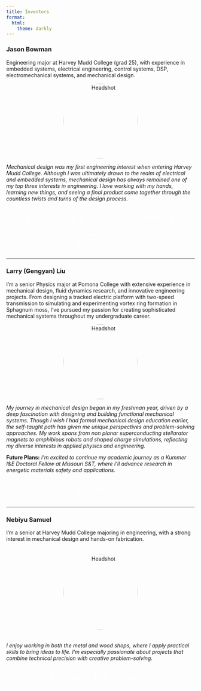 ```yaml
---
title: Inventors
format:
  html:
    theme: darkly
---
```


### Jason Bowman
Engineering major at Harvey Mudd College (grad 25), with experience in embedded systems, electrical engineering, control systems, DSP, electromechanical systems, and mechanical design.

<p style="text-align: center; display: flex; align-items: center; justify-content: center;">
  <img src="images/jason_headshot.jpeg" alt="Headshot" style="width: 200px; height: 200px; border-radius: 50%; vertical-align: middle; margin: 0 10px;">
</p>

*Mechanical design was my first engineering interest when entering Harvey Mudd College. Although I was ultimately drawn to the realm of electrical and embedded systems, mechanical design has always remained one of my top three interests in engineering. I love working with my hands, learning new things, and seeing a final product come together through the countless twists and turns of the design process.*

<div style="text-align: center;">
  <a href="https://www.linkedin.com/in/jasonbbowman/" target="_blank" style="text-decoration: none;">
    <button style="margin: 10px; padding: 10px 20px; font-size: 16px; cursor: pointer; background-color: transparent; color: white; border: 2px solid white; border-radius: 5px;">
      🔗 LinkedIn
    </button>
  </a>
  <a href="https://jasonbowman55.github.io/Blog-Site/" target="_blank" style="text-decoration: none;">
    <button style="margin: 10px; padding: 10px 20px; font-size: 16px; cursor: pointer; background-color: transparent; color: white; border: 2px solid white; border-radius: 5px;">
      👤 Jason's Personal Website
    </button>
  </a>
  <a href="https://drive.google.com/file/d/1ntSqZwh1QK3mf65jJa4V1x2__28TcnYI/view?usp=sharing" target="_blank" style="text-decoration: none;">
    <button style="margin: 10px; padding: 10px 20px; font-size: 16px; cursor: pointer; background-color: transparent; color: white; border: 2px solid white; border-radius: 5px;">
      📄 Resume
    </button>
  </a>
</div>

---

### Larry (Gengyan) Liu
I'm a senior Physics major at Pomona College with extensive experience in mechanical design, fluid dynamics research, and innovative engineering projects. From designing a tracked electric platform with two-speed transmission to simulating and experimenting vortex ring formation in Sphagnum moss, I've pursued my passion for creating sophisticated mechanical systems throughout my undergraduate career.

<p style="text-align: center; display: flex; align-items: center; justify-content: center;">
  <img src="images/larry_headshot.jpeg" alt="Headshot" style="width: 200px; height: 200px; border-radius: 50%; vertical-align: middle; margin: 0 10px;">
</p>

*My journey in mechanical design began in my freshman year, driven by a deep fascination with designing and building functional mechanical systems. Though I wish I had formal mechanical design education earlier, the self-taught path has given me unique perspectives and problem-solving approaches. My work spans from non planar superconducting stellarator magnets to amphibious robots and shaped charge simulations, reflecting my diverse interests in applied physics and engineering.*

**Future Plans:** *I'm excited to continue my academic journey as a Kummer I&E Doctoral Fellow at Missouri S&T, where I'll advance research in energetic materials safety and applications.*

<div style="text-align: center;">
  <a href="https://www.linkedin.com/in/gengyan-liu-3690b919b/" target="_blank" style="text-decoration: none;">
    <button style="margin: 10px; padding: 10px 20px; font-size: 16px; cursor: pointer; background-color: transparent; color: white; border: 2px solid white; border-radius: 5px;">
      🔗 LinkedIn
    </button>
  </a>
</div>

---

### Nebiyu Samuel
I’m a senior at Harvey Mudd College majoring in engineering, with a strong interest in mechanical design and hands-on fabrication.

<div style="text-align: center;">
  <img src="images/nebi_headshot.jpeg" alt="Headshot" style="width: 200px; height: 200px; border-radius: 50%; margin: 20px 0;">
</div>

*I enjoy working in both the metal and wood shops, where I apply practical skills to bring ideas to life. I’m especially passionate about projects that combine technical precision with creative problem-solving.*


<div style="text-align: center;">
  <a href="https://www.linkedin.com/in/nebiyu-samuel-262214256/" target="_blank" style="text-decoration: none;">
    <button style="margin: 10px; padding: 10px 20px; font-size: 16px; cursor: pointer; background-color: transparent; color: white; border: 2px solid white; border-radius: 5px;">
      🔗 LinkedIn
    </button>
  </a>
  <a href="https://docs.google.com/document/d/1MzZ4rtgBEDTDcsNY-ByaXi98gCQp3A0ddbXi_v7pAIw/edit?usp=drivesdk" target="_blank" style="text-decoration: none;">
    <button style="margin: 10px; padding: 10px 20px; font-size: 16px; cursor: pointer; background-color: transparent; color: white; border: 2px solid white; border-radius: 5px;">
      📄 Resume
    </button>
  </a>
</div>
